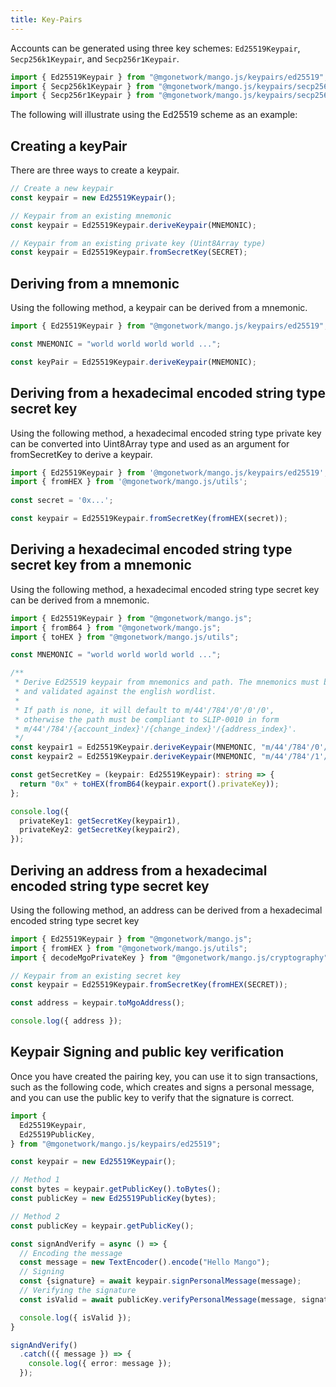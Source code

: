 ```yaml
---
title: Key-Pairs
---
```


Accounts can be generated using three key schemes: `Ed25519Keypair`, `Secp256k1Keypair`, and `Secp256r1Keypair`.

```TypeScript
import { Ed25519Keypair } from "@mgonetwork/mango.js/keypairs/ed25519";
import { Secp256k1Keypair } from "@mgonetwork/mango.js/keypairs/secp256k1";
import { Secp256r1Keypair } from "@mgonetwork/mango.js/keypairs/secp256r1";
```

The following will illustrate using the Ed25519 scheme as an example:

## Creating a keyPair

There are three ways to create a keypair.

```TypeScript
// Create a new keypair
const keypair = new Ed25519Keypair();

// Keypair from an existing mnemonic
const keypair = Ed25519Keypair.deriveKeypair(MNEMONIC);

// Keypair from an existing private key (Uint8Array type)
const keypair = Ed25519Keypair.fromSecretKey(SECRET);
```

## Deriving from a mnemonic

Using the following method, a keypair can be derived from a mnemonic.

```TypeScript
import { Ed25519Keypair } from "@mgonetwork/mango.js/keypairs/ed25519";

const MNEMONIC = "world world world world ...";

const keyPair = Ed25519Keypair.deriveKeypair(MNEMONIC);
```

## Deriving from a hexadecimal encoded string type secret key

Using the following method, a hexadecimal encoded string type private key can be converted into Uint8Array type and used as an argument for fromSecretKey to derive a keypair.

```TypeScript
import { Ed25519Keypair } from '@mgonetwork/mango.js/keypairs/ed25519';
import { fromHEX } from '@mgonetwork/mango.js/utils';
 
const secret = '0x...';

const keypair = Ed25519Keypair.fromSecretKey(fromHEX(secret));
```

## Deriving a hexadecimal encoded string type secret key from a mnemonic

Using the following method, a hexadecimal encoded string type secret key can be derived from a mnemonic.

```TypeScript
import { Ed25519Keypair } from "@mgonetwork/mango.js";
import { fromB64 } from "@mgonetwork/mango.js";
import { toHEX } from "@mgonetwork/mango.js/utils";

const MNEMONIC = "world world world world ...";

/**
 * Derive Ed25519 keypair from mnemonics and path. The mnemonics must be normalized
 * and validated against the english wordlist.
 *
 * If path is none, it will default to m/44'/784'/0'/0'/0',
 * otherwise the path must be compliant to SLIP-0010 in form
 * m/44'/784'/{account_index}'/{change_index}'/{address_index}'.
 */
const keypair1 = Ed25519Keypair.deriveKeypair(MNEMONIC, "m/44'/784'/0'/0'/0'");
const keypair2 = Ed25519Keypair.deriveKeypair(MNEMONIC, "m/44'/784'/1'/0'/0'");

const getSecretKey = (keypair: Ed25519Keypair): string => {
  return "0x" + toHEX(fromB64(keypair.export().privateKey));
};

console.log({
  privateKey1: getSecretKey(keypair1),
  privateKey2: getSecretKey(keypair2),
});
```

## Deriving an address from a hexadecimal encoded string type secret key

Using the following method, an address can be derived from a hexadecimal encoded string type secret key

```TypeScript
import { Ed25519Keypair } from "@mgonetwork/mango.js";
import { fromHEX } from "@mgonetwork/mango.js/utils";
import { decodeMgoPrivateKey } from "@mgonetwork/mango.js/cryptography";

// Keypair from an existing secret key
const keypair = Ed25519Keypair.fromSecretKey(fromHEX(SECRET));

const address = keypair.toMgoAddress();

console.log({ address });
```

## Keypair Signing and public key verification

Once you have created the pairing key, you can use it to sign transactions, such as the following code, which creates and signs a personal message, and you can use the public key to verify that the signature is correct.

```TypeScript
import {
  Ed25519Keypair,
  Ed25519PublicKey,
} from "@mgonetwork/mango.js/keypairs/ed25519";

const keypair = new Ed25519Keypair();

// Method 1
const bytes = keypair.getPublicKey().toBytes();
const publicKey = new Ed25519PublicKey(bytes);

// Method 2
const publicKey = keypair.getPublicKey();

const signAndVerify = async () => {
  // Encoding the message
  const message = new TextEncoder().encode("Hello Mango");
  // Signing
  const {signature} = await keypair.signPersonalMessage(message);
  // Verifying the signature
  const isValid = await publicKey.verifyPersonalMessage(message, signature);

  console.log({ isValid });
}

signAndVerify()
  .catch(({ message }) => {
    console.log({ error: message });
  });
```